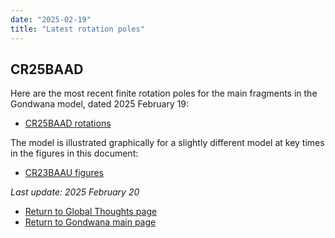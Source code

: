 ```yaml
---
date: "2025-02-19"
title: "Latest rotation poles"
---
```


## CR25BAAD

Here are the most recent finite rotation poles for the main fragments in the Gondwana model, dated 2025 February 19:

* [CR25BAAD rotations](../CR25BAAD.pdf)

The model is illustrated graphically for a slightly different model at key times in the figures in this document:
* [CR23BAAU figures](http://www.reeves.nl/upload/CR23BAAU-figures.pdf)

*Last update: 2025 February 20*

* [Return to Global Thoughts page](../other-material)
* [Return to Gondwana main page](../../gondwana)

